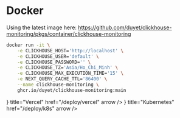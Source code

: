 # Docker

Using the latest image here: https://github.com/duyet/clickhouse-monitoring/pkgs/container/clickhouse-monitoring

```bash
docker run -it \
    -e CLICKHOUSE_HOST='http://localhost' \
    -e CLICKHOUSE_USER='default' \
    -e CLICKHOUSE_PASSWORD='' \
    -e CLICKHOUSE_TZ='Asia/Ho_Chi_Minh' \
    -e CLICKHOUSE_MAX_EXECUTION_TIME='15' \
    -e NEXT_QUERY_CACHE_TTL='86400' \
    --name clickhouse-monitoring \
    ghcr.io/duyet/clickhouse-monitoring:main
```


<Cards>
  <Cards.Card icon={<Triangle />} title="Vercel" href="/deploy/vercel" arrow />
  <Cards.Card icon={<Blocks />} title="Kubernetes" href="/deploy/k8s" arrow />
</Cards>
